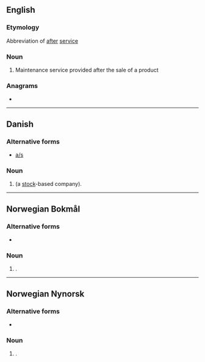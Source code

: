 {{also|Appendix:Variations of "as"}}
==English==

===Etymology===
Abbreviation of [[after]] [[service]]

===Noun===
{{head|en|noun}}

# Maintenance service provided after the sale of a product

===Anagrams===
* {{anagrams|en|a=as|S&A|S. A.|S.A.|SA|Sa|s.a.}}

----

==Danish==

===Alternative forms===
* [[a/s]]

===Noun===
{{head|da|noun}}

# {{lb|da|legal}} {{abbreviation of|da|aktieselskab|nodot=1}} (a [[stock]]-based company).

----

==Norwegian Bokmål==

===Alternative forms===
* {{l|nb|AS}}

===Noun===
{{head|nb|noun}}

# {{lb|nb|legal}} {{abbreviation of|nb|aksjeselskap|nocap=1}}.

----

==Norwegian Nynorsk==

===Alternative forms===
* {{l|nn|AS}}

===Noun===
{{head|nn|noun}}

# {{lb|nn|legal}} {{abbreviation of|nn|aksjeselskap|nocap=1}}.